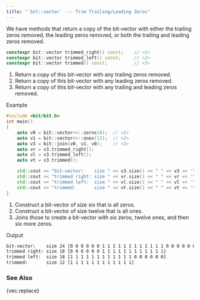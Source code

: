 ```yaml
---
title: "`bit::vector` --- Trim Trailing/Leading Zeros"
---
```


We have methods that return a copy of the bit-vector with either the trailing zeros removed, the leading zeros removed, or both the trailing and leading zeros removed.

```cpp
constexpr bit::vector trimmed_right() const;    // <1>
constexpr bit::vector trimmed_left() const;     // <2>
constexpr bit::vector trimmed() const;          // <3>
```
1. Return a copy of this bit-vector with any trailing zeros removed.
2. Return a copy of this bit-vector with any leading zeros removed.
3. Return a copy of this bit-vector with any trailing and leading zeros removed.

[Example]{.bt}
```cpp
#include <bit/bit.h>
int main()
{
    auto v0 = bit::vector<>::zeros(6);  // <1>
    auto v1 = bit::vector<>::ones(12);  // <2>
    auto v3 = bit::join(v0, v1, v0);    // <3>
    auto vr = v3.trimmed_right();
    auto vl = v3.trimmed_left();
    auto vt = v3.trimmed();

    std::cout << "bit-vector:    size " << v3.size() << " " << v3 << '\n';
    std::cout << "trimmed right: size " << vr.size() << " " << vr << '\n';
    std::cout << "trimmed left:  size " << vl.size() << " " << vl << '\n';
    std::cout << "trimmed:       size " << vt.size() << " " << vt << '\n';
}

```
1. Construct a bit-vector of size six that is all zeros.
2. Construct a bit-vector of size twelve that is all ones.
3. Joins those to create a bit-vector with six zeros, twelve ones, and then six more zeros.

[Output]{.bt}
```bash
bit-vector:    size 24 [0 0 0 0 0 0 1 1 1 1 1 1 1 1 1 1 1 1 0 0 0 0 0 0]
trimmed right: size 18 [0 0 0 0 0 0 1 1 1 1 1 1 1 1 1 1 1 1]
trimmed left:  size 18 [1 1 1 1 1 1 1 1 1 1 1 1 0 0 0 0 0 0]
trimmed:       size 12 [1 1 1 1 1 1 1 1 1 1 1 1]
```

### See Also
{vec.replace}